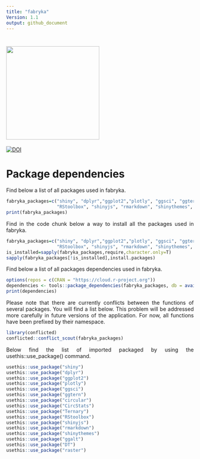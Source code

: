 ```yaml
---
title: "fabryka"
Version: 1.1
output: github_document
---
```


```{=html}
<style>
body {
text-align: justify}
</style>
```

# [<img src="https://raw.githubusercontent.com/marchaeologist/fabryka/main/inst/www/hex_Fabryka4.png" height="250" align="center"/>](https://github.com/marchaeologist/fabryka)

[![DOI](https://zenodo.org/badge/DOI/10.5281/zenodo.15236695.svg)](https://doi.org/10.5281/zenodo.15236695)

# Package dependencies

Find below a list of all packages used in fabryka.

```r

fabryka_packages=c("shiny", "dplyr","ggplot2","plotly", "ggsci", "ggtern", "circular", "CircStats", "Ternary", 
                   "RStoolbox", "shinyjs", "rmarkdown", "shinythemes",  "ggalt", "DT", "raster")
print(fabryka_packages)

```

Find in the code chunk below a way to install all the packages used in fabryka.

```r

fabryka_packages=c("shiny", "dplyr","ggplot2","plotly", "ggsci", "ggtern", "circular", "CircStats", "Ternary", 
                   "RStoolbox", "shinyjs", "rmarkdown", "shinythemes",  "ggalt", "DT", "raster")
is_installed=sapply(fabryka_packages,require,character.only=T)
sapply(fabryka_packages[!is_installed],install.packages)

```


Find below a list of all packages dependencies used in fabryka.

```r
options(repos = c(CRAN = "https://cloud.r-project.org"))
dependencies <- tools::package_dependencies(fabryka_packages, db = available.packages())
print(dependencies)
```

Please note that there are currently conflicts between the functions of several packages. You will find a list below. This problem will be addressed more carefully in future versions of the application. For now, all functions have been prefixed by their namespace.

```r
library(conflicted)
conflicted::conflict_scout(fabryka_packages)
```

Below find the list of imported packaged by using the usethis::use_package() command.

```r

usethis::use_package("shiny")
usethis::use_package("dplyr")
usethis::use_package("ggplot2")
usethis::use_package("plotly")
usethis::use_package("ggsci")
usethis::use_package("ggtern")
usethis::use_package("circular")
usethis::use_package("CircStats")
usethis::use_package("Ternary")
usethis::use_package("RStoolbox")
usethis::use_package("shinyjs")
usethis::use_package("rmarkdown")
usethis::use_package("shinythemes")
usethis::use_package("ggalt")
usethis::use_package("DT")
usethis::use_package("raster")

```
